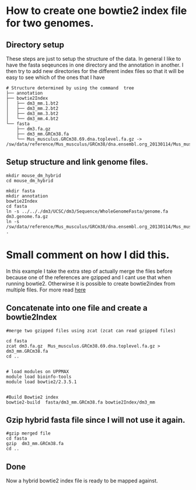 
# How to create one bowtie2 index file for two genomes. 


## Directory setup

These steps are just to setup the structure of the data. In general I like to have the fasta seqeunces in one directory and the annotation in another. I then try to add new directories for the different index files so that it will be easy to see which of the ones that I have 

```shell

# Structure determined by using the command  tree
├── annotation
├── bowtie2Index
│   ├── dm3_mm.1.bt2
│   ├── dm3_mm.2.bt2
│   ├── dm3_mm.3.bt2
│   └── dm3_mm.4.bt2
└── fasta
    ├── dm3.fa.gz
    ├── dm3_mm.GRCm38.fa
    └── Mus_musculus.GRCm38.69.dna.toplevel.fa.gz -> /sw/data/reference/Mus_musculus/GRCm38/dna.ensembl.org_20130114/Mus_musculus.GRCm38.69.dna.toplevel.fa.gz

```




## Setup structure and link genome files. 

```shell

mkdir mouse_dm_hybrid
cd mouse_dm_hybrid

mkdir fasta
mkdir annotation
bowtie2Index
cd fasta
ln -s ../.././dm3/UCSC/dm3/Sequence/WholeGenomeFasta/genome.fa dm3.genome.fa.gz 
ln -s /sw/data/reference/Mus_musculus/GRCm38/dna.ensembl.org_20130114/Mus_musculus.GRCm38.69.dna.toplevel.fa.gz . 
```



# Small comment on how I did this.  
In this example I take the extra step of actually merge the files before because one of the references are gzipped and I cant use that when running bowtie2. Otherwirse it is possible to create bowtie2index from multiple files. For more read [here](http://bowtie-bio.sourceforge.net/bowtie2/manual.shtml#options-1) 


## Concatenate into one file and create a bowtie2Index

```shell

#merge two gzipped files using zcat (zcat can read gzipped files)

cd fasta
zcat dm3.fa.gz  Mus_musculus.GRCm38.69.dna.toplevel.fa.gz >  dm3_mm.GRCm38.fa 
cd ..


# load modules on UPPMAX
module load bioinfo-tools  
module load bowtie2/2.3.5.1


#Build Bowtie2 index 
bowtie2-build  fasta/dm3_mm.GRCm38.fa bowtie2Index/dm3_mm
```


## Gzip hybrid fasta file since I will not use it again.

```shell

#gzip merged file 
cd fasta
gzip  dm3_mm.GRCm38.fa 
cd ..
```


## Done

Now a hybrid  bowtie2 index file is ready to be mapped against.

